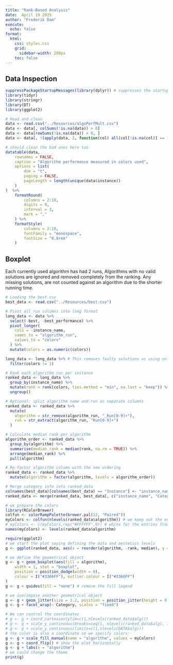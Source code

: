 ```yaml
---
title: "Rank-Based Analysis"
date:  April 19 2025
author: "Frederik Dam"
execute: 
  echo: false
format:
  html:
    css: styles.css
    grid: 
      sidebar-width: 200px
    toc: false
---
```



## Data Inspection
```r
suppressPackageStartupMessages(library(dplyr)) # suppresses the startup message to avoid it being shown on the page.
library(tidyr)
library(stringr)
library(DT)
library(ggplot2)

# Read and clean
data <- read.csv("../Resources/algoPerfMult.csv")
data <- data[, colSums(!is.na(data)) > 0]
data <- data[rowSums(!is.na(data)) > 0, ]
data <- data[, !(apply(data, 2, function(col) all(col[!is.na(col)] == 1)))]

# should clean the bad ones here too
datatable(data,
    rownames = FALSE,
    caption = "Algorithm performance measured in colors used",
    options = list(
        dom = "t",
        paging = FALSE,
        pageLength = length(unique(data$instance)) 
    )
)  %>%
    formatRound(
        columns = 2:10,
        digits = 0,
        interval = 3,
        mark = ","
    ) %>%
    formatStyle(
        columns = 2:10,
        fontFamily = "monospace",
        fontSize = "0.8rem"
    )
```

## Boxplot
Each currently used algorithm has had 2 runs, Algorithms with no valid solutions are ignored and removed completely from the ranking.
Any missing solutions, are not counted against an algorithm due to the shorter running time. 
```r
# Loading the best.csv
best_data <- read.csv("../Resources/best.csv")

# Pivot all run columns into long format
long_data <- data %>%
  select(-best, -best_performance) %>%
  pivot_longer(
    cols = -instance_name,
    names_to = "algorithm_run",
    values_to = "colors"
  ) %>%
  mutate(colors = as.numeric(colors))

long_data <- long_data %>% # This removes faulty solutions as using only 1 color is not possible for any conventional graph.
  filter(colors != 1)

# Rank each algorithm run per instance
ranked_data <- long_data %>%
  group_by(instance_name) %>%
  mutate(rank = rank(colors, ties.method = "min", na.last = "keep")) %>%
  ungroup()

# Optional: split algorithm name and run as separate columns
ranked_data <- ranked_data %>%
  mutate(
    algorithm = str_remove(algorithm_run, "_Run[0-9]+"),
    run = str_extract(algorithm_run, "Run[0-9]+")
  )

# Calculate median rank per algorithm
algorithm_order <- ranked_data %>%
  group_by(algorithm) %>%
  summarise(median_rank = median(rank, na.rm = TRUE)) %>%
  arrange(median_rank) %>%
  pull(algorithm)

# Re-factor algorithm column with the new ordering
ranked_data <- ranked_data %>%
  mutate(algorithm = factor(algorithm, levels = algorithm_order))

# Merge category info into ranked_data 
colnames(best_data)[colnames(best_data) == "Instance"] <- "instance_name"
ranked_data <- merge(ranked_data, best_data[, c("instance_name", "Category")], by = "instance_name", all.x = TRUE)

# we prepare the colors
library(RColorBrewer)
colfun <- colorRampPalette(brewer.pal(12, "Paired"))
myColors <- colfun(nlevels(ranked_data$algorithm)) # we keep out the entries from the previous year
# myColors <- c(myColors,rep("#FFFFFF",9)) # white for the entries from the previous year
names(myColors) <- levels(ranked_data$algorithm)

require(ggplot2)
# we start the plot saying defining the data and aestetics levels
g <- ggplot(ranked_data, aes(x = reorder(algorithm, -rank, median), y = rank))

# we define the geometrical object
g <- g + geom_boxplot(aes(fill = algorithm),
    width = 1, stat = "boxplot",
    position = position_dodge(width = 0),
    colour = I("#3366FF"), outlier.colour = I("#3366FF")
)
g <- g + guides(fill = "none") # remove the fill legend

# we overimpose another geometrical object
g <- g + geom_jitter(size = 1.2, position = position_jitter(height = 0, width = 0.4))
g <- g + facet_wrap(~ Category, scales = "fixed")

# We can control the coordinates
# g <- g + coord_cartesian(ylim=c(1,nlevels(ranked_data$alg)))
# g <- g + scale_y_continuous(breaks=seq(1, nlevels(ranked_data$alg), 1))
# g <- g + scale_y_continuous(limits=c(1,nlevels(DATA$alg)))
# the color is also a coordinate se we specify colors:
g <- g + scale_fill_manual(name = "algorithm", values = myColors)
g <- g + coord_flip() # show the plot horizontally
g <- g + labs(x = "algorithm")
# we could change the theme
print(g)


```